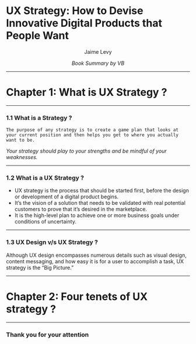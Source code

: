 
# UX Strategy: How to Devise Innovative Digital Products that People Want
<center>Jaime Levy</center>


_<center>Book Summary by VB</center>_

---

# Chapter 1: What is UX Strategy ?

---

### 1.1 What is a Strategy ?
` The purpose of any strategy is to create a game plan that looks at your current position and then helps you get to where you actually want to be. `

_Your strategy should play to your strengths and be mindful of your weaknesses._

---

### 1.2 What is a UX Strategy ?

- UX strategy is the process that should be started first, before the design or development of a digital product begins. 
- It’s the vision of a solution that needs to be validated with real potential customers to prove that it’s desired in the marketplace. 
- It is the high-level plan to achieve one or more business goals under conditions of uncertainty.

---

### 1.3 UX Design v/s UX Strategy ?

Although UX design encompasses numerous details such as visual design, content messaging, and how easy it is for a user to accomplish a task, UX strategy is the “Big Picture.” 

---
# Chapter 2: Four tenets of UX strategy ?

---
### Thank you for your attention